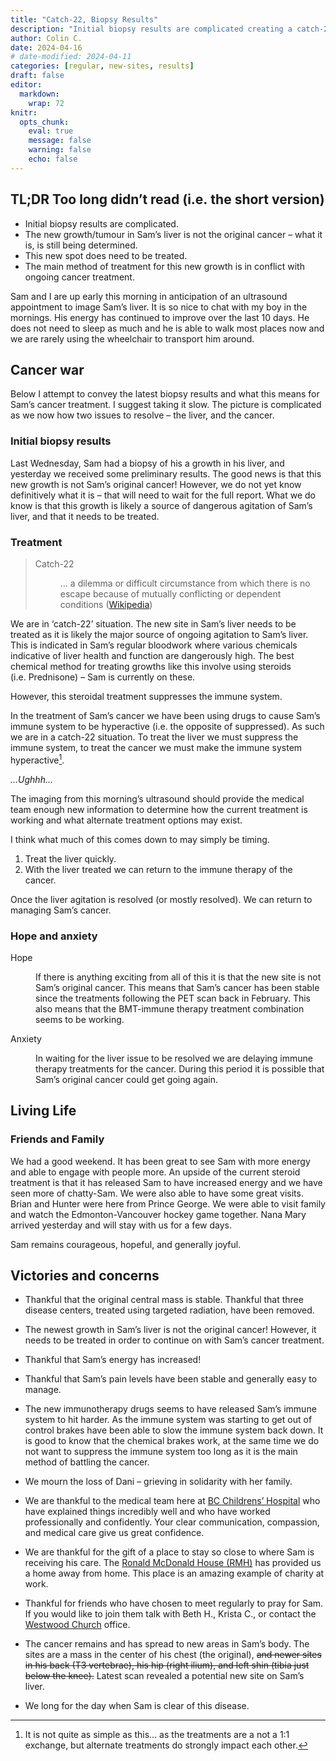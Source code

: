 ```yaml
---
title: "Catch-22, Biopsy Results"
description: "Initial biopsy results are complicated creating a catch-22 for treatment."
author: Colin C.
date: 2024-04-16
# date-modified: 2024-04-11
categories: [regular, new-sites, results]
draft: false
editor: 
  markdown: 
    wrap: 72
knitr: 
  opts_chunk: 
    eval: true
    message: false
    warning: false
    echo: false
---
```


::: {.callout-note icon="false"}
## TL;DR [Too long didn't read (i.e. the short version)]{.small}

-   Initial biopsy results are complicated.\
-   The new growth/tumour in Sam's liver is not the original cancer --
    what it is, is still being determined.
-   This new spot does need to be treated.
-   The main method of treatment for this new growth is in conflict with
    ongoing cancer treatment.
:::

Sam and I are up early this morning in anticipation of an ultrasound
appointment to image Sam's liver. It is so nice to chat with my boy in
the mornings. His energy has continued to improve over the last 10 days.
He does not need to sleep as much and he is able to walk most places now
and we are rarely using the wheelchair to transport him around.

## Cancer war

Below I attempt to convey the latest biopsy results and what this means
for Sam's cancer treatment. I suggest taking it slow. The picture is
complicated as we now how two issues to resolve -- the liver, and the
cancer.

### Initial biopsy results

Last Wednesday, Sam had a biopsy of his a growth in his liver, and
yesterday we received some preliminary results. The good news is that
this new growth is not Sam's original cancer! However, we do not yet
know definitively what it is -- that will need to wait for the full
report. What we do know is that this growth is likely a source of
dangerous agitation of Sam's liver, and that it needs to be treated.

### Treatment

::: callout-note
>
> Catch-22
>
> :   ... a dilemma or difficult circumstance from which there is no
>     escape because of mutually conflicting or dependent conditions
>     ([Wikipedia](https://en.wikipedia.org/wiki/Catch-22_(logic)))
:::

We are in 'catch-22' situation. The new site in Sam's liver needs to be
treated as it is likely the major source of ongoing agitation to Sam's
liver. This is indicated in Sam's regular bloodwork where various
chemicals indicative of liver health and function are dangerously high.
The best chemical method for treating growths like this involve using
steroids (i.e. Prednisone) -- Sam is currently on these.

However, this steroidal treatment suppresses the immune system.

In the treatment of Sam's cancer we have been using drugs to cause Sam's
immune system to be hyperactive (i.e. the opposite of suppressed). As
such we are in a catch-22 situation. To treat the liver we must suppress
the immune system, to treat the cancer we must make the immune system
hyperactive[^1].

[^1]: It is not quite as simple as this... as the treatments are a not a
    1:1 exchange, but alternate treatments do strongly impact each
    other.

*...Ughhh...*

The imaging from this morning's ultrasound should provide the medical
team enough new information to determine how the current treatment is
working and what alternate treatment options may exist.

I think what much of this comes down to may simply be timing.

1.  Treat the liver quickly.
2.  With the liver treated we can return to the immune therapy of the
    cancer.

Once the liver agitation is resolved (or mostly resolved). We can return
to managing Sam's cancer.

### Hope and anxiety

Hope

:   If there is anything exciting from all of this it is that the new
    site is not Sam's original cancer. This means that Sam's cancer has
    been stable since the treatments following the PET scan back in
    February. This also means that the BMT-immune therapy treatment
    combination seems to be working.

Anxiety

:   In waiting for the liver issue to be resolved we are delaying immune
    therapy treatments for the cancer. During this period it is possible
    that Sam's original cancer could get going again.

## Living Life

### Friends and Family

We had a good weekend. It has been great to see Sam with more energy and
able to engage with people more. An upside of the current steroid
treatment is that it has released Sam to have increased energy and we
have seen more of chatty-Sam. We were also able to have some great
visits. Brian and Hunter were here from Prince George. We were able to
visit family and watch the Edmonton-Vancouver hockey game together. Nana
Mary arrived yesterday and will stay with us for a few days.

<!-- In the hours and days between clinic and family/friend visits Sam is devouring his latest novel, we haved enjoyed playing board games with other families here at the RMH, and playing some video games.  -->

Sam remains courageous, hopeful, and generally joyful.

## Victories and concerns

-   Thankful that the original central mass is stable. Thankful that
    three disease centers, treated using targeted radiation, have been
    removed.

-   The newest growth in Sam's liver is not the original cancer!
    However, it needs to be treated in order to continue on with Sam's
    cancer treatment.

-   Thankful that Sam's energy has increased!

-   Thankful that Sam's pain levels have been stable and generally easy
    to manage.

-   The new immunotherapy drugs seems to have released Sam's immune
    system to hit harder. As the immune system was starting to get out
    of control brakes have been able to slow the immune system back
    down. It is good to know that the chemical brakes work, at the same
    time we do not want to suppress the immune system too long as it is
    the main method of battling the cancer.

-   We mourn the loss of Dani – grieving in solidarity with her family.

-   We are thankful to the medical team here at [BC Childrens'
    Hospital](http://www.bcchildrens.ca) who have explained things
    incredibly well and who have worked professionally and confidently.
    Your clear communication, compassion, and medical care give us great
    confidence.

-   We are thankful for the gift of a place to stay so close to where
    Sam is receiving his care. The [Ronald McDonald House
    (RMH)](https://rmhbc.ca) has provided us a home away from home. This
    place is an amazing example of charity at work.

-   Thankful for friends who have chosen to meet regularly to pray for
    Sam. If you would like to join them talk with Beth H., Krista C., or
    contact the [Westwood Church](https://westwoodchurch.bc.ca) office.

-   The cancer remains and has spread to new areas in Sam's body. The
    sites are a mass in the center of his chest (the original), ~~and
    newer sites in his back (T3 vertebrae), his hip (right ilium), and
    left shin (tibia just below the knee).~~ Latest scan revealed a
    potential new site on Sam's liver.

-   We long for the day when Sam is clear of this disease.
